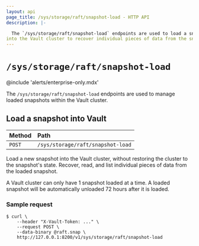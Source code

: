 ```yaml
---
layout: api
page_title: /sys/storage/raft/snapshot-load - HTTP API
description: |-

  The `/sys/storage/raft/snapshot-load` endpoints are used to load a snapshot
into the Vault cluster to recover individual pieces of data from the snapshot.
---
```


# `/sys/storage/raft/snapshot-load`

@include 'alerts/enterprise-only.mdx'

The `/sys/storage/raft/snapshot-load` endpoints are used to manage loaded
snapshots within the Vault cluster.

## Load a snapshot into Vault


| Method | Path                                           |
| :----- | :--------------------------------------------- |
| `POST` | `/sys/storage/raft/snapshot-load` |

Load a new snapshot into the Vault cluster, without restoring the cluster to the
snapshot's state. Recover, read, and list individual pieces of data from the
loaded snapshot.

A Vault cluster can only have 1 snapshot loaded at a time. A loaded snapshot will
be automatically unloaded 72 hours after it is loaded.

### Sample request

```shell-session
$ curl \
    --header "X-Vault-Token: ..." \
    --request POST \
    --data-binary @raft.snap \
    http://127.0.0.1:8200/v1/sys/storage/raft/snapshot-load
```
